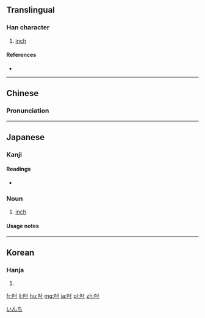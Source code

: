 ==Translingual==

===Han character===
{{Han char|rn=30|rad=口|as=03|sn=6|four=6400<sub>0</sub>|canj=口木戈 (RDI)|ids=⿰[[口]][[寸]]}}

# [[inch]]

====References====
* {{Han ref|kx=0175.040|dkj=03292|dj=0389.040|hdz=10577.030|uh=540B|ud=21515|bh=A654|bd=42580}}

----

==Chinese==
{{zh-hanzi-box|[[吋]]}}

===Pronunciation===
{{zh-pron
|m=cùn
|c=cyun3
|mn=chhùn
|mc=
|oc=
|ma=
|cat=n
}}

----

==Japanese==

===Kanji===
{{ja-kanji|grade=|rs=口03}}

====Readings====
* {{ja-readings|on=[[すん]] (sun), [[とう]] (tō)|kun=[[インチ]] (inchi)}}

===Noun===
{{ja-noun|インチ}} 

# {{ja-def|インチ}} [[inch]]

====Usage notes====
{{ja-uk|katakana}}

[[Category:ja:Units of measure|いんち]]

----

==Korean==

===Hanja===
{{ko-hanja|hangeul=촌|rv=chon|mr=ch'on}}

# {{defn|lang=ko|sort=口03}}

[[fr:吋]]
[[li:吋]]
[[hu:吋]]
[[mg:吋]]
[[ja:吋]]
[[pl:吋]]
[[zh:吋]]